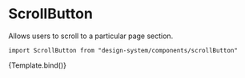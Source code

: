 

<Meta title="Components/ScrollButton" component={ScrollButton} />

# ScrollButton

Allows users to scroll to a particular page section.

`import ScrollButton from "design-system/components/scrollButton"`

<Canvas>
  <Story
    name="Overview"
    args={{
      sectionId: "contact-section",
      ariaLabel: "Scroll to example",
    }}
  >
    {Template.bind()}
  </Story>
</Canvas>

<ArgsTable />

